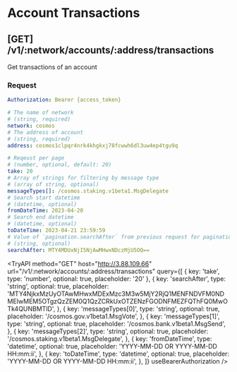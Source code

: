 
# Account Transactions

## [GET] /v1/:network/accounts/:address/transactions

Get transactions of an account

### Request

```yaml filename="Headers"
Authorization: Bearer {access_token}
```

```yaml filename="Parameters"
# The name of network
# (string, required)
network: cosmos
# The address of account
# (string, required)
address: cosmos1clpqr4nrk4khgkxj78fcwwh6dl3uw4ep4tgu9q
```

```yaml filename="Queries"
# Reqeust per page
# (number, optional, default: 20)
take: 20
# Array of strings for filtering by message type
# (array of string, optional)
messageTypes[]: /cosmos.staking.v1beta1.MsgDelegate
# Search start datetime
# (datetime, optional)
fromDateTime: 2023-04-20
# Search end datetime
# (datetime, optional)
toDateTime: 2023-04-21 23:59:59
# Value of `pagination.searchAfter` from previous request for pagination
# (string, optional)
searchAfter: MTY4MDUxNjI5NjAwMHwxNDczMjU5OQ==
```

<TryAPI
  method="GET"
  host="http://3.88.109.66"
  url="/v1/:network/accounts/:address/transactions"
  query={[
    { key: 'take', type: 'number', optional: true, placeholder: '20' },
    {
      key: 'searchAfter',
      type: 'string',
      optional: true,
      placeholder:
        'MTY4NjkxMzUyOTAwMHwxMDExMzc3M3w5MjY2RjQ1MENFNDVFM0NDMEIwMEM5OTgzQzZEM0Q1QzZCRkUxOTZENzFGODNFMEZFQThFQ0MwOTk4QUNBMTlD',
    },
    {
      key: 'messageTypes[0]',
      type: 'string',
      optional: true,
      placeholder: '/cosmos.gov.v1beta1.MsgVote',
    },
    {
      key: 'messageTypes[1]',
      type: 'string',
      optional: true,
      placeholder: '/cosmos.bank.v1beta1.MsgSend',
    },
    {
      key: 'messageTypes[2]',
      type: 'string',
      optional: true,
      placeholder: '/cosmos.staking.v1beta1.MsgDelegate',
    },
    {
      key: 'fromDateTime',
      type: 'datetime',
      optional: true,
      placeholder: 'YYYY-MM-DD OR YYYY-MM-DD HH:mm:ii',
    },
    {
      key: 'toDateTime',
      type: 'datetime',
      optional: true,
      placeholder: 'YYYY-MM-DD OR YYYY-MM-DD HH:mm:ii',
    },
  ]}
  useBearerAuthorization
/>
